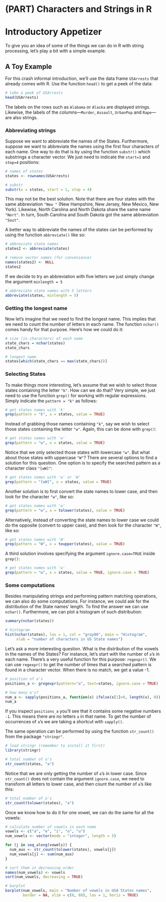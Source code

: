 # (PART) Characters and Strings in R {-}


# Introductory Appetizer {#intro}


To give you an idea of some of the things we can do in R with string 
processing, let's play a bit with a simple example. 


## A Toy Example

For this crash informal introduction, we'll use the data frame `USArrests` 
that already comes with R. Use the function `head()` to get a peek of 
the data:

```r
# take a peek of USArrests
head(USArrests)
```

The labels on the rows such as `Alabama` or `Alaska` are displayed 
strings. Likewise, the labels of the columns---`Murder`, `Assault`,
`UrbanPop` and `Rape`---are also strings.


### Abbreviating strings

Suppose we want to abbreviate the names of the States. Furthermore, suppose we 
want to abbreviate the names using the first four characters of each name. One 
way to do that is by using the function `substr()` which substrings a 
character vector. We just need to indicate the `start=1` and `stop=4`
positions:

```r
# names of states
states <- rownames(USArrests)

# substr
substr(x = states, start = 1, stop = 4)
```

This may not be the best solution. Note that there are four states with the same 
abbreviation `"New "` (New Hampshire, New Jersey, New Mexico, New York). 
Likewise, North Carolina and North Dakota share the same name `"Nort"`. 
In turn, South Carolina and South Dakota got the same abbreviation `"Sout"`.

A better way to abbreviate the names of the states can be performed by using 
the function `abbreviate()` like so:

```r
# abbreviate state names
states2 <- abbreviate(states)

# remove vector names (for convenience)
names(states2) <- NULL
states2
```

If we decide to try an abbreviation with five letters we just simply change the 
argument `minlength = 5`

```r
# abbreviate state names with 5 letters
abbreviate(states, minlength = 5)
```



### Getting the longest name

Now let's imagine that we need to find the longest name. This implies that we need to count the number of letters in each name. The function `nchar()` comes handy for that purpose. Here's how we could do it:

```r
# size (in characters) of each name
state_chars = nchar(states)
state_chars

# longest name
states[which(state_chars == max(state_chars))]
```



### Selecting States

To make things more interesting, let's assume that we wish to select those states containing the letter `"k"`. How can we do that? Very simple, we just need to use the function `grep()` for working with regular expressions. Simply indicate the `pattern = "k"` as follows:

```r
# get states names with 'k'
grep(pattern = "k", x = states, value = TRUE)
```

Instead of grabbing those names containing `"k"`, say we wish to select those states containing the letter `"w"`. Again, this can be done with `grep()`:

```r
# get states names with 'w'
grep(pattern = "w", x = states, value = TRUE)
```

Notice that we only selected those states with lowercase `"w"`. But what 
about those states with uppercase `"W"`? There are several options to find 
a solution for this question. One option is to specify the searched pattern as 
a character class `"[wW]"`:

```r
# get states names with 'w' or 'W'
grep(pattern = "[wW]", x = states, value = TRUE)
```

Another solution is to first convert the state names to lower case, and then 
look for the character `"w"`, like so:

```r
# get states names with 'w'
grep(pattern = "w", x = tolower(states), value = TRUE)
```

Alternatively, instead of converting the state names to lower case we could do 
the opposite (convert to upper case), and then look for the character 
`"W"`, like so:

```r
# get states names with 'W'
grep(pattern = "W", x = toupper(states), value = TRUE)
```

A third solution involves specifying the argument 
`ignore.case=TRUE` inside `grep()`:

```r
# get states names with 'w'
grep(pattern = "w", x = states, value = TRUE, ignore.case = TRUE)
```



### Some computations

Besides manipulating strings and performing pattern matching operations, we can 
also do some computations. For instance, we could ask for the distribution of 
the State names' length. To find the answer we can use `nchar()`. 
Furthermore, we can plot a histogram of such distribution:

```r
summary(nchar(states))

# histogram
hist(nchar(states), las = 1, col = "gray80", main = "Histogram", 
     xlab = "number of characters in US State names")
```

Let's ask a more interesting question. What is the distribution of the vowels 
in the names of the States? For instance, let's start with the number of 
`a`'s in each name. There's a very useful function for this purpose: 
`regexpr()`. We can use `regexpr()` to get the number of times that a 
searched pattern is found in a character vector. When there is no match, we get 
a value -1.

```r
# position of a's
positions_a <- gregexpr(pattern="a", text=states, ignore.case = TRUE)

# how many a's?
num_a <- sapply(positions_a, function(x) ifelse(x[1]>0, length(x), 0))
num_a
```

If you inspect `positions_a` you'll see that it contains some negative 
numbers `-1`. This means there are no letters `a` in that name. To 
get the number of occurrences of `a`'s we are taking a shortcut with 
`sapply()`. 

The same operation can be performed by using the function 
`str_count()` from the package `"stringr"`.

```r
# load stringr (remember to install it first)
library(stringr)

# total number of a's
str_count(states, "a")
```

Notice that we are only getting the number of `a`'s in lower case. Since 
`str_count()` does not contain the argument `ignore.case`, we need 
to transform all letters to lower case, and then count the number of `a`'s 
like this:

```r
# total number of a's
str_count(tolower(states), "a")
```

Once we know how to do it for one vowel, we can do the same for all the vowels:

```r
# calculate number of vowels in each name
vowels <- c("a", "e", "i", "o", "u")
num_vowels <- vector(mode = "integer", length = 5)

for (j in seq_along(vowels)) {
  num_aux <- str_count(tolower(states), vowels[j])
  num_vowels[j] <- sum(num_aux)
}

# sort them in decreasing order
names(num_vowels) <- vowels
sort(num_vowels, decreasing = TRUE)

# barplot
barplot(num_vowels, main = "Number of vowels in USA States names", 
        border = NA, xlim = c(0, 80), las = 1, horiz = TRUE)
```

